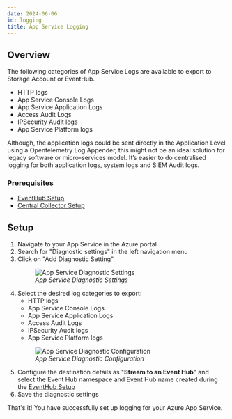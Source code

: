 ```yaml
---
date: 2024-06-06
id: logging
title: App Service Logging
---
```


## Overview
The following categories of App Service Logs are available to export to Storage Account or EventHub. 

- HTTP logs
- App Service Console Logs
- App Service Application Logs
- Access Audit Logs
- IPSecurity Audit logs
- App Service Platform logs

Although, the application logs could be sent directly in the Application Level using a Opentelemetry Log Appender, this might not be an ideal solution for legacy software or micro-services model. It’s easier to do centralised logging for both application logs, system logs and SIEM Audit logs.

### Prerequisites

- [EventHub Setup](../../bootstrapping/data-ingestion)
- [Central Collector Setup](../../bootstrapping/collector-setup)

## Setup

1. Navigate to your App Service in the Azure portal
2. Search for "Diagnostic settings" in the left navigation menu
3. Click on "Add Diagnostic Setting"
    <figure data-zoomable align="left">
    <img
        src="/img/docs/azure-monitoring/app-svc-diag-settings.webp"
        alt="App Service Diagnostic Settings"
    />
    <figcaption>
    <i>
    App Service Diagnostic Settings
    </i>
    </figcaption>
    </figure>
4. Select the desired log categories to export:
    - HTTP logs
    - App Service Console Logs
    - App Service Application Logs
    - Access Audit Logs
    - IPSecurity Audit logs
    - App Service Platform logs
    <figure data-zoomable align="left">
    <img
        src="/img/docs/azure-monitoring/app-svc-diag-configuration.webp"
        alt="App Service Diagnostic Configuration"
    />
    <figcaption>
    <i>
    App Service Diagnostic Configuration
    </i>
    </figcaption>
    </figure>
5. Configure the destination details as "**Stream to an Event Hub**" and select the Event Hub namespace and Event Hub name created during the [EventHub Setup](../../bootstrapping/data-ingestion)
6. Save the diagnostic settings

That's it! You have successfully set up logging for your Azure App Service. 